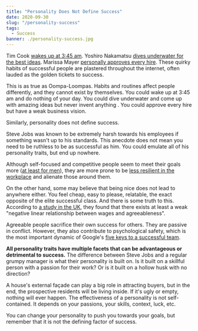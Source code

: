 ```yaml
---
title: "Personality Does Not Define Success"
date: 2020-09-30
slug: "/personality-success"
tags:
  - Success
banner: ./personality-success.jpg
---
```


Tim Cook [wakes up at 3:45 am](https://poy.time.com/2012/12/19/runner-up-tim-cook-the-technologist/). Yoshiro Nakamatsu [dives underwater for the best ideas](https://web.archive.org/web/20120330154757/http://www.whatagreatidea.com/nakamatsu.htm). Marissa Mayer [personally approves every hire](https://www.reuters.com/article/us-yahoo-hiring-idUSBRE92B06R20130312). These quirky habits of successful people are plastered throughout the internet, often lauded as the golden tickets to success.

This is as true as Oompa-Loompas. Habits and routines affect people differently, and they cannot exist by themselves. You could wake up at 3:45 am and do nothing of your day. You could dive underwater and come up with amazing ideas but never invent anything . You could approve every hire but have a weak business vision.

Similarly, personality does not define success.

Steve Jobs was known to be extremely harsh towards his employees if something wasn't up to his standards. This anecdote does not mean you need to be ruthless to be as successful as him. You could emulate all of his personality traits, but end up nowhere.

Although self-focused and competitive people seem to meet their goals more ([at least for men](https://www.sciencedirect.com/science/article/abs/pii/S0191886917305962)), they are more prone to be [less resilient in the workplace](https://www.tandfonline.com/doi/abs/10.1080/02678370903282600?journalCode=twst20) and alienate those around them.

On the other hand, some may believe that being nice does not lead to anywhere either. You feel cheap, easy to please, relatable, the exact opposite of the elite successful class. And there is some truth to this. According to [a study in the UK](https://journals.sagepub.com/doi/abs/10.1177/001979391106400509), they found that there exists at least a weak "negative linear relationship between wages and agreeableness".

Agreeable people sacrifice their own success for others. They are passive in conflict. However, they also contribute to psychological safety, which is the most important dynamic of Google's [five keys to a successful team](https://rework.withgoogle.com/blog/five-keys-to-a-successful-google-team/).

**All personality traits have multiple facets that can be advantageous or detrimental to success.** The difference between Steve Jobs and a regular grumpy manager is what their personality is built on. Is it built on a skillful person with a passion for their work? Or is it built on a hollow husk with no direction?

A house's external façade can play a big role in attracting buyers, but in the end, the prospective residents will be living inside. If it's ugly or empty, nothing will ever happen. The effectiveness of a personality is not self-contained. It depends on your passions, your skills, context, luck, etc.

You can change your personality to push you towards your goals, but remember that it is not the defining factor of success.